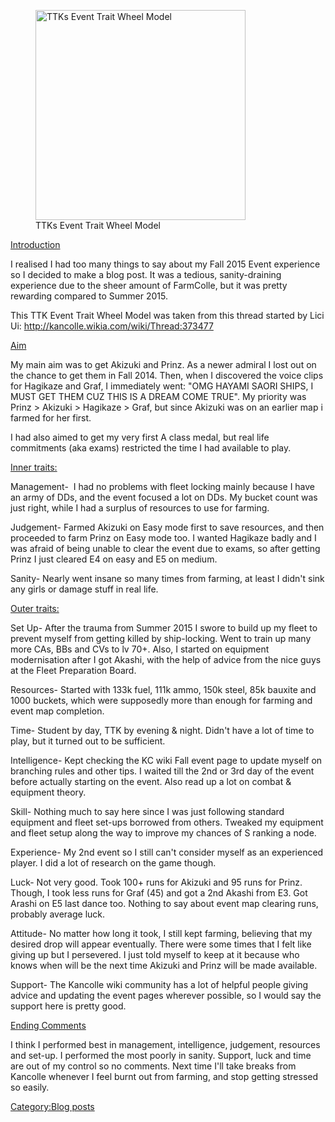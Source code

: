 [[File:TTKs_Event_trait_wheel_model.png|thumb|336px|TTKs Event Trait Wheel Model]]

<p style="font-weight:normal;color:rgb(0,0,0);font-size:14px;line-height:22px;margin-top:0px!important;"><u>Introduction</u></p>

<p style="font-weight:normal;color:rgb(0,0,0);font-size:14px;line-height:22px;margin-top:0px!important;">I realised I had too many things to say about my Fall 2015 Event experience so I decided to make a blog post. It was a tedious, sanity-draining experience due to the sheer amount of FarmColle, but it was pretty rewarding compared to Summer 2015.</p>

<p style="font-weight:normal;color:rgb(0,0,0);font-size:14px;line-height:22px;margin-top:0px!important;">This TTK Event Trait Wheel Model was taken from this thread started by Lici Ui: http://kancolle.wikia.com/wiki/Thread:373477</p>

<p style="font-weight:normal;color:rgb(0,0,0);font-size:14px;line-height:22px;margin-top:0px!important;"><u>Aim</u></p>

<p style="font-weight:normal;color:rgb(0,0,0);font-size:14px;line-height:22px;margin-top:0px!important;">My main aim was to get Akizuki and Prinz. As a newer admiral I lost out on the chance to get them in Fall 2014. Then, when I discovered the voice clips for Hagikaze and Graf, I immediately went: "OMG HAYAMI SAORI SHIPS, I MUST GET THEM CUZ THIS IS A DREAM COME TRUE". My priority was Prinz > Akizuki > Hagikaze > Graf, but since Akizuki was on an earlier map i farmed for her first.</p>

<p style="font-weight:normal;color:rgb(0,0,0);font-size:14px;line-height:22px;">I had also aimed to get my very first A class medal, but real life commitments (aka exams) restricted the time I had available to play.</p>

<p style="font-weight:normal;color:rgb(0,0,0);font-size:14px;line-height:22px;"><u>Inner traits:</u></p>

<p style="font-weight:normal;color:rgb(0,0,0);font-size:14px;line-height:22px;">Management-  I had no problems with fleet locking mainly because I have an army of DDs, and the event focused a lot on DDs. My bucket count was just right, while I had a surplus of resources to use for farming.</p>

<p style="font-weight:normal;color:rgb(0,0,0);font-size:14px;line-height:22px;">Judgement- Farmed Akizuki on Easy mode first to save resources, and then proceeded to farm Prinz on Easy mode too. I wanted Hagikaze badly and I was afraid of being unable to clear the event due to exams, so after getting Prinz I just cleared E4 on easy and E5 on medium.</p>

<p style="font-weight:normal;color:rgb(0,0,0);font-size:14px;line-height:22px;">Sanity- Nearly went insane so many times from farming, at least I didn't sink any girls or damage stuff in real life. </p>

<p style="font-weight:normal;color:rgb(0,0,0);font-size:14px;line-height:22px;"><u>Outer traits:</u></p>

<p style="font-weight:normal;color:rgb(0,0,0);font-size:14px;line-height:22px;">Set Up- After the trauma from Summer 2015 I swore to build up my fleet to prevent myself from getting killed by ship-locking. Went to train up many more CAs, BBs and CVs to lv 70+. Also, I started on equipment modernisation after I got Akashi, with the help of advice from the nice guys at the Fleet Preparation Board. </p>

<p style="font-weight:normal;color:rgb(0,0,0);font-size:14px;line-height:22px;">Resources- Started with 133k fuel, 111k ammo, 150k steel, 85k bauxite and 1000 buckets, which were supposedly more than enough for farming and event map completion.</p>

<p style="font-weight:normal;color:rgb(0,0,0);font-size:14px;line-height:22px;">Time- Student by day, TTK by evening & night. Didn't have a lot of time to play, but it turned out to be sufficient.</p>

<p style="font-weight:normal;color:rgb(0,0,0);font-size:14px;line-height:22px;">Intelligence- Kept checking the KC wiki Fall event page to update myself on branching rules and other tips. I waited till the 2nd or 3rd day of the event before actually starting on the event. Also read up a lot on combat & equipment theory.</p>

<p style="font-weight:normal;color:rgb(0,0,0);font-size:14px;line-height:22px;">Skill- Nothing much to say here since I was just following standard equipment and fleet set-ups borrowed from others. Tweaked my equipment and fleet setup along the way to improve my chances of S ranking a node.</p>

<p style="font-weight:normal;color:rgb(0,0,0);font-size:14px;line-height:22px;">Experience- My 2nd event so I still can't consider myself as an experienced player. I did a lot of research on the game though.</p>

<p style="font-weight:normal;color:rgb(0,0,0);font-size:14px;line-height:22px;">Luck- Not very good. Took 100+ runs for Akizuki and 95 runs for Prinz. Though, I took less runs for Graf (45) and got a 2nd Akashi from E3. Got Arashi on E5 last dance too. Nothing to say about event map clearing runs, probably average luck.</p>

<p style="font-weight:normal;color:rgb(0,0,0);font-size:14px;line-height:22px;">Attitude- No matter how long it took, I still kept farming, believing th<span style="font-weight:normal;">at my desired drop will appear eventually. There were some times that I felt like giving up but I persevered. </span><span style="font-weight:normal;">I just told myself to keep at it because who knows when will be the next time Akizuki and Prinz will be made available.</span></p>

<p style="font-weight:normal;color:rgb(0,0,0);font-size:14px;line-height:22px;">Support- The Kancolle wiki community has a lot of helpful people giving advice and updating the event pages wherever possible, so I would say the sup<span style="font-weight:normal;">port here </span><span style="font-weight:normal;">is pretty good.</span></p>

<p style="font-weight:normal;color:rgb(0,0,0);font-size:14px;line-height:22px;"><u><span style="font-weight:normal;">Ending Comments</span></u></p>
<p style="font-weight:normal;margin-bottom:1em;color:rgb(0,0,0);font-size:14px;line-height:22px;">I think I performed best in management, intelligence, judgement, resources and set-up. I performed the most poorly in sanity. Support, luck and time are ou<span style="font-weight:normal;">t of my control so no comments. Next time I'll take breaks from Kancolle whenever I feel burnt out from farming, and stop getting stressed so easily. </span></p>
[[Category:Blog posts]]